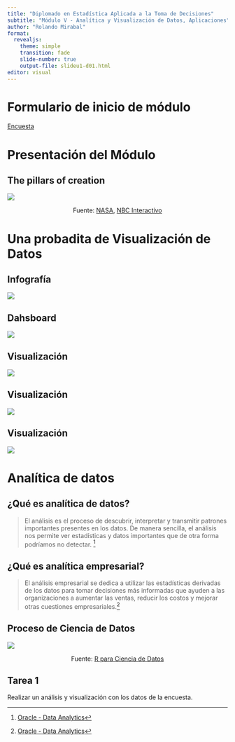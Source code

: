 ```yaml
---
title: "Diplomado en Estadística Aplicada a la Toma de Decisiones"
subtitle: "Módulo V - Analítica y Visualización de Datos, Aplicaciones"
author: "Rolando Mirabal"
format: 
  revealjs:
    theme: simple
    transition: fade
    slide-number: true
    output-file: slideu1-d01.html
editor: visual
---
```


# Formulario de inicio de módulo

[Encuesta](https://docs.google.com/forms/d/e/1FAIpQLSc5TfjNWWKYoc9PJoey1rN-uBI5GoupogijTW5zX7c5z3ao-Q/viewform?usp=pp_url)

# Presentación del Módulo

## The pillars of creation

![](images/thepillarsofcreation.png)

::: {.footer style="text-align: center;"}
Fuente: [NASA](https://www.nasa.gov/feature/goddard/2022/nasa-s-webb-takes-star-filled-portrait-of-pillars-of-creation), [NBC Interactivo](https://www.nbcnews.com/data-graphics/compare-photos-nasas-james-webb-space-telescope-hubble-space-telescope-rcna37875)
:::

# Una probadita de Visualización de Datos

## Infografía

![](images/Micromobilidad.png){fig-align="center"}

## Dahsboard

![](images/Sales%20Overview.png){fig-align="center"}

## Visualización

![](images/Ardillas%20en%20el%20Parque%20Central.png){fig-align="center"}

## Visualización

![](images/large.png){fig-align="center"}

## Visualización

![](images/BibleVizArc7WiderOTNTmedium.png){fig-align="center"}

# Analítica de datos

## ¿Qué es analítica de datos?

> El análisis es el proceso de descubrir, interpretar y transmitir patrones importantes presentes en los datos. De manera sencilla, el análisis nos permite ver estadísticas y datos importantes que de otra forma podríamos no detectar. [^1]

[^1]: [Oracle - Data Analytics](https://www.oracle.com/mx/business-analytics/what-is-analytics/)

## ¿Qué es analítica empresarial?

> El análisis empresarial se dedica a utilizar las estadísticas derivadas de los datos para tomar decisiones más informadas que ayuden a las organizaciones a aumentar las ventas, reducir los costos y mejorar otras cuestiones empresariales.[^2]

[^2]: [Oracle - Data Analytics](https://www.oracle.com/mx/business-analytics/what-is-analytics/)

## Proceso de Ciencia de Datos

![](images/data-science-process.svg){fig-align="center"}

::: {.footer style="text-align: center;"}
Fuente: [R para Ciencia de Datos](https://es.r4ds.hadley.nz/introducci%C3%B3n.html)
:::

## Tarea 1

Realizar un análisis y visualización con los datos de la encuesta.
